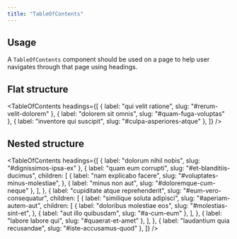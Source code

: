 ```yaml
---
title: "TableOfContents"
---
```




## Usage

A <code>TableOfContents</code> component should be used on a page to help user navigates through that page using headings.

## Flat structure

<TableOfContents
  headings={[
    { label: "qui velit ratione", slug: "#rerum-velit-dolorem" },
    { label: "dolorem sit omnis", slug: "#quam-fuga-voluptas" },
    { label: "inventore qui suscipit", slug: "#culpa-asperiores-atque" },
  ]}
/>

## Nested structure

<TableOfContents
  headings={[
    { label: "dolorum nihil nobis", slug: "#dignissimos-ipsa-ex" },
    {
      label: "quam eum corrupti",
      slug: "#et-blanditiis-ducimus",
      children: [
        {
          label: "nam explicabo facere",
          slug: "#voluptates-minus-molestiae",
        },
        { label: "minus non aut", slug: "#doloremque-cum-neque" },
      ],
    },
    {
      label: "cupiditate atque reprehenderit",
      slug: "#eum-vero-consequatur",
      children: [
        {
          label: "similique soluta adipisci",
          slug: "#aperiam-autem-aut",
          children: [
            {
              label: "doloribus molestiae eos",
              slug: "#molestias-sint-et",
            },
            { label: "aut illo quibusdam", slug: "#a-cum-eum" },
          ],
        },
        { label: "labore labore qui", slug: "#quaerat-et-amet" },
      ],
    },
    { label: "laudantium quia recusandae", slug: "#iste-accusamus-quod" },
  ]}
/>
